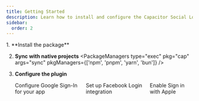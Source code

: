 ```yaml
---
title: Getting Started
description: Learn how to install and configure the Capacitor Social Login plugin for your app.
sidebar:
  order: 2
---
```



<Steps>
1. **Install the package**
   <PackageManagers pkg="@capgo/capacitor-social-login" pkgManagers={['npm', 'pnpm', 'yarn', 'bun']} />

2. **Sync with native projects**
   <PackageManagers type="exec" pkg="cap" args="sync" pkgManagers={['npm', 'pnpm', 'yarn', 'bun']} />

3. **Configure the plugin**
   <div class="flex flex-nowrap gap-4 h-full">
      <div style="display: flex; gap: 1rem; width: 100% !important; max-width: 100% !important;">
         <MicroCard href="/docs/plugins/social-login/google/general/" title="Google" customIcon="/icons/google.svg">
            Configure Google Sign-In for your app
         </MicroCard>
         <MicroCard href="/docs/plugins/social-login/facebook/" title="Facebook" icon="facebook">
            Set up Facebook Login integration
         </MicroCard>
         <MicroCard href="/docs/plugins/social-login/apple/general/" title="Apple" icon="apple">
            Enable Sign in with Apple
         </MicroCard>
      </div>
   </div>
</Steps>


